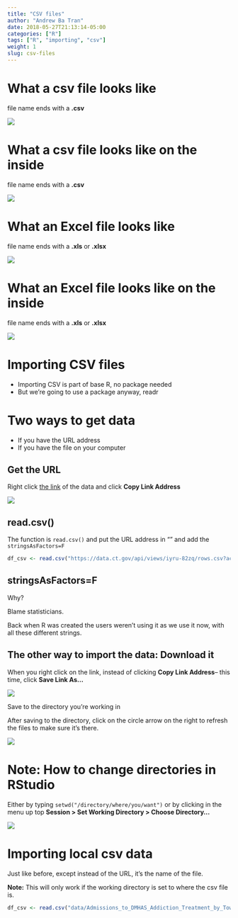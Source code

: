 ```yaml
---
title: "CSV files"
author: "Andrew Ba Tran"
date: 2018-05-27T21:13:14-05:00
categories: ["R"]
tags: ["R", "importing", "csv"]
weight: 1
slug: csv-files
---
```



# What a csv file looks like

file name ends with a **.csv**

![](/importing_exporting/csv/images/csv1.png?classes=shadow)


# What a csv file looks like on the inside

file name ends with a **.csv**

![](/importing_exporting/csv/images/csv2.png?classes=shadow)

# What an Excel file looks like

file name ends with a **.xls** or **.xlsx**

![](/importing_exporting/csv/images/excel1.png?classes=shadow)

# What an Excel file looks like on the inside

file name ends with a **.xls** or **.xlsx**

![](/importing_exporting/csv/images/excel2.png?classes=shadow)

# Importing CSV files

- Importing CSV is part of base R, no package needed
- But we're going to use a package anyway, readr

# Two ways to get data

- If you have the URL address
- If you have the file on your computer

## Get the URL

Right click [the link](https://data.ct.gov/Health-and-Human-Services/Admissions-to-DMHAS-Addiction-Treatment-by-Town-Ye/iyru-82zq/data) of the data and click **Copy Link Address**

![](/importing_exporting/csv/images/rightclick.png?classes=shadow)

## read.csv()

The function is `read.csv()` and put the URL address in "" and add the `stringsAsFactors=F`
```r
df_csv <- read.csv("https://data.ct.gov/api/views/iyru-82zq/rows.csv?accessType=DOWNLOAD", stringsAsFactors=F)
```

## stringsAsFactors=F

Why? 

Blame statisticians.

Back when R was created the users weren't using it as we use it now, with all these different strings.

## The other way to import the data: Download it

When you right click on the link, instead of clicking **Copy Link Address**-- this time, click **Save Link As...**

![](/importing_exporting/csv/images/downloading.png?classes=shadow)

Save to the directory you're working in

After saving to the directory, click on the circle arrow on the right to refresh the files to make sure it's there.

![](/importing_exporting/csv/images/directory.png?classes=shadow)

# Note: How to change directories in RStudio

Either by typing `setwd("/directory/where/you/want")` or by clicking in the menu up top **Session > Set Working Directory > Choose Directory...**

![](/importing_exporting/csv/images/setwd.png?classes=shadow)

# Importing local csv data

Just like before, except instead of the URL, it's the name of the file.

**Note:** This will only work if the working directory is set to where the csv file is.
```r
df_csv <- read.csv("data/Admissions_to_DMHAS_Addiction_Treatment_by_Town__Year__and_Month.csv", stringsAsFactors=F)
```


